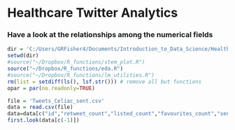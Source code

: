 Healthcare Twitter Analytics
========================================================
### Have a look at the relationships among the numerical fields
```r
dir = 'C:/Users/GRFisher4/Documents/Introduction_to_Data_Science/Healthcare_Twitter_Analysis/healthcare_twitter_analysis'
setwd(dir)
#source("~/Dropbox/R_functions/stem_plot.R")
source("~/Dropbox/R_functions/eda.R")
#source("~/Dropbox/R_functions/lm_utilities.R")
rm(list = setdiff(ls(), lsf.str())) # remove all but functions
opar = par(no.readonly=TRUE)
```

```r
file = 'Tweets_Celiac_sent.csv'
data = read.csv(file)
data=data[c("id","retweet_count","listed_count","favourites_count","sentiment","score")]
first.look(data[c(-1)])

```
